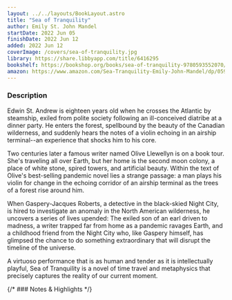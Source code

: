 ```yaml
---
layout: ../../layouts/BookLayout.astro
title: "Sea of Tranquility"
author: Emily St. John Mandel
startDate: 2022 Jun 05
finishDate: 2022 Jun 12
added: 2022 Jun 12
coverImage: /covers/sea-of-tranquility.jpg
library: https://share.libbyapp.com/title/6416295
bookshelf: https://bookshop.org/books/sea-of-tranquility-9780593552070/9780593321447
amazon: https://www.amazon.com/Sea-Tranquility-Emily-John-Mandel/dp/0593321448/
---
```


<ReadingTime
startDate  = {frontmatter.startDate}
finishDate = {frontmatter.finishDate}
/>

### Description
Edwin St. Andrew is eighteen years old when he crosses the Atlantic by steamship, exiled from polite society following an ill-conceived diatribe at a dinner party. He enters the forest, spellbound by the beauty of the Canadian wilderness, and suddenly hears the notes of a violin echoing in an airship terminal--an experience that shocks him to his core.

Two centuries later a famous writer named Olive Llewellyn is on a book tour. She's traveling all over Earth, but her home is the second moon colony, a place of white stone, spired towers, and artificial beauty. Within the text of Olive's best-selling pandemic novel lies a strange passage: a man plays his violin for change in the echoing corridor of an airship terminal as the trees of a forest rise around him.

When Gaspery-Jacques Roberts, a detective in the black-skied Night City, is hired to investigate an anomaly in the North American wilderness, he uncovers a series of lives upended: The exiled son of an earl driven to madness, a writer trapped far from home as a pandemic ravages Earth, and a childhood friend from the Night City who, like Gaspery himself, has glimpsed the chance to do something extraordinary that will disrupt the timeline of the universe.

A virtuoso performance that is as human and tender as it is intellectually playful, Sea of Tranquility is a novel of time travel and metaphysics that precisely captures the reality of our current moment.

{/* ### Notes & Highlights */}

<BuyBook
  library   = {frontmatter.library}
  bookshelf = {frontmatter.bookshelf}
  amazon    = {frontmatter.amazon}
/>
